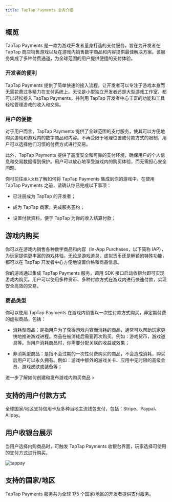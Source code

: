 ```yaml
---
title: TapTap Payments 业务介绍
---
```


<head>
  <meta name="robots" content="noindex" />
</head>

## 概览

TapTap Payments 是一款为游戏开发者量身打造的支付服务，旨在为开发者在 TapTap 商店销售游戏以及在游戏内销售数字商品和内容提供最佳解决方案。该服务集成了多种付费通道，为全球范围的用户提供便捷的支付体验。

### 开发者的便利

TapTap Payments 提供了简单快速的接入流程，让开发者可以专注于游戏本身而无需花费过多精力在支付系统上。无论是小型独立开发者还是大型游戏工作室，都可以轻松接入 TapTap Payments，并利用 TapTap 开发者中心丰富的功能和工具轻松管理游戏的收入和交易。

### 用户的便捷

对于用户而言，TapTap Payments 提供了全球范围的支付服务，使其可以方便地购买游戏和游戏内的数字商品和内容。不再受限于地理位置或付款方式的限制，用户可以选择他们习惯的付费方式进行交易。

此外，TapTap Payments 提供了高度安全和可靠的支付环境，确保用户的个人信息和交易数据得到保护。用户可以放心地享受游戏内的购买体验，而无需担心安全问题。

你可前往`接入文档`了解如何将 TapTap Payments 集成到你的游戏中。在使用 TapTap Payments 之前，请确认你已完成以下事项：

* 已注册成为 TapTap 的开发者；

* 成为 TapTap 商家，完成服务签约；

* 设置付款资料，便于 TapTap 为你的收入结算付款；
 

## 游戏内购买

你可以在游戏内销售各种数字商品和内容（In-App Purchases，以下简称 IAP），为玩家提供更丰富的游戏体验。无论是游戏道具、虚拟货币还是解锁的特殊功能，都可以在 TapTap 开发者中心方便地设置价格和商品信息。

你的游戏通过集成 TapTap Payments 服务，调用 SDK 接口启动收银台即可实现游戏内购买。用户可以使用多种货币、多种付款方式在游戏内进行快速付款，实现安全高效的交易。

### 商品类型

你可以使用 TapTap Payments 在游戏内销售以一次性付款方式购买，非定期付费的虚拟商品，包括：

* 消耗型商品：是指用户为了获得游戏内容而消耗的商品，通常可以帮助玩家更快地推进游戏进程。商品在被消耗后需要再次购买。例如：游戏货币，游戏道具等。当用户消耗商品时，你需要分配关联的收益或效果；

* 非消耗型商品：是指不会过期的一次性付费购买的商品，不会造成消耗，购买后用户可以永久拥有。例如：游戏中额外的游戏关卡、应用中无时限的高级会员、游戏皮肤或装备等；

进一步了解如何创建和发布游戏内购买商品 >

## 支持的用户付款方式

全球国家/地区支持信用卡及多种当地主流钱包支付，包括：Stripe、Paypal、Alipay。

## 用户收银台展示

当用户选择内购商品时，可触发 TapTap Payments 收银台界面，玩家选择可使用的支付方式进行购买。

![tappay](https://capacity-files.lcfile.com/jEGfLcgubAdCzXKQewF7cYEWJaYdstRE/tds-tappay-introduce.png)

## 支持的国家/地区

TapTap Payments 服务共为全球 175 个国家/地区的开发者提供支付服务。
